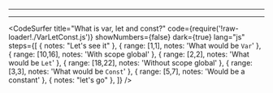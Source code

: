 


<Head>
  <title>GraphQL resolve ?</title>
</Head>

<Cover />

---

<Intro />

---
<CodeSurfer
  title="What is var, let and const?"
  code={require('!raw-loader!./VarLetConst.js')}
  showNumbers={false}
  dark={true}
  lang="js"
  steps={[
    { notes: "Let's see it" },
    { range: [1,1], notes: 'What would be `Var`' },
    { range: [10,16], notes: 'With scope global' },
    { range: [2,2], notes: 'What would be `Let`' },
    { range: [18,22], notes: 'Without scope global' },
    { range: [3,3], notes: 'What would be `Const`' },
    { range: [5,7], notes: 'Would be a constant' },
    { notes: "let's go" },
  ]}
/>